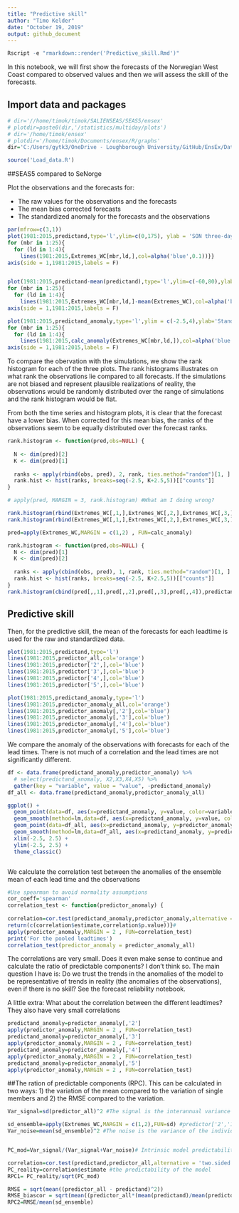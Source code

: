 ```yaml
---
title: "Predictive skill"
author: "Timo Kelder"
date: "October 19, 2019"
output: github_document 
---
```


```r
Rscript -e "rmarkdown::render('Predictive_skill.Rmd')"
```

In this notebook, we will first show the forecasts of the Norwegian West Coast compared to observed values and then we will assess the skill of the forecasts. 

## Import data and packages

```r
# dir='//home/timok/timok/SALIENSEAS/SEAS5/ensex'
# plotdir=paste0(dir,'/statistics/multiday/plots')
# dir='/home/timok/ensex'
# plotdir='/home/timok/Documents/ensex/R/graphs'
dir='C:/Users/gytk3/OneDrive - Loughborough University/GitHub/EnsEx/Data'

source('Load_data.R')
```

##SEAS5 compared to SeNorge

Plot the observations and the forecasts for: 

- The raw values for the observations and the forecasts
- The mean bias corrected forecasts
- The standardized anomaly for the forecasts and the observations 


```r
par(mfrow=c(3,1))
plot(1981:2015,predictand,type='l',ylim=c(0,175), ylab = 'SON three-day precipitation maxima',xlab = '')
for (mbr in 1:25){
  for (ld in 1:4){
    lines(1981:2015,Extremes_WC[mbr,ld,],col=alpha('blue',0.1))}}
axis(side = 1,1981:2015,labels = F)


plot(1981:2015,predictand-mean(predictand),type='l',ylim=c(-60,80),ylab = 'Anomalies',xlab = '')
for (mbr in 1:25){
  for (ld in 1:4){
    lines(1981:2015,Extremes_WC[mbr,ld,]-mean(Extremes_WC),col=alpha('blue',0.1))}}
axis(side = 1,1981:2015,labels = F)

plot(1981:2015,predictand_anomaly,type='l',ylim = c(-2.5,4),ylab='Standardized anomalies',xlab = '')
for (mbr in 1:25){
  for (ld in 1:4){
    lines(1981:2015,calc_anomaly(Extremes_WC[mbr,ld,]),col=alpha('blue',0.1))}}
axis(side = 1,1981:2015,labels = F)

```

To compare the obervation with the simulations, we show the rank histogram for each of the three plots. The rank histograms illustrates on what rank the observations lie compared to all forecasts. If the simulations are not biased and represent plausible realizations of reality, the observations would be randomly distributed over the range of simulations and the rank histogram would be flat. 

From both the time series and histogram plots, it is clear that the forecast have a lower bias. When corrected for this mean bias, the ranks of the observations seem to be equally distributed over the forecast ranks.   

```r
rank.histogram <- function(pred,obs=NULL) {
  
  N <- dim(pred)[2]
  K <- dim(pred)[1]
  
  ranks <- apply(rbind(obs, pred), 2, rank, ties.method="random")[1, ]
  rank.hist <- hist(ranks, breaks=seq(-2.5, K+2.5,5))[["counts"]]
}

# apply(pred, MARGIN = 3, rank.histogram) #What am I doing wrong?

rank.histogram(rbind(Extremes_WC[,1,],Extremes_WC[,2,],Extremes_WC[,3,],Extremes_WC[,4,]),predictand)
rank.histogram(rbind(Extremes_WC[,1,],Extremes_WC[,2,],Extremes_WC[,3,],Extremes_WC[,4,])-mean(Extremes_WC),predictand-mean(predictand))

pred=apply(Extremes_WC,MARGIN = c(1,2) , FUN=calc_anomaly)

rank.histogram <- function(pred,obs=NULL) {
  N <- dim(pred)[1]
  K <- dim(pred)[2]
  
  ranks <- apply(cbind(obs, pred), 1, rank, ties.method="random")[1, ]
  rank.hist <- hist(ranks, breaks=seq(-2.5, K+2.5,5))[["counts"]]
}
rank.histogram(cbind(pred[,,1],pred[,,2],pred[,,3],pred[,,4]),predictand_anomaly)

```

## Predictive skill
Then, for the predictive skill, the mean of the forecasts for each leadtime is used for the raw and standardized data.

```r
plot(1981:2015,predictand,type='l')
lines(1981:2015,predictor_all,col='orange')
lines(1981:2015,predictor['2',],col='blue')
lines(1981:2015,predictor['3',],col='blue')
lines(1981:2015,predictor['4',],col='blue')
lines(1981:2015,predictor['5',],col='blue')

plot(1981:2015,predictand_anomaly,type='l')
lines(1981:2015,predictor_anomaly_all,col='orange')
lines(1981:2015,predictor_anomaly[,'2'],col='blue')
lines(1981:2015,predictor_anomaly[,'3'],col='blue')
lines(1981:2015,predictor_anomaly[,'4'],col='blue')
lines(1981:2015,predictor_anomaly[,'5'],col='blue')
```

We compare the anomaly of the observations with forecasts for each of the lead times. There is not much of a correlation and the lead times are not significantly different.  
```r

df <- data.frame(predictand_anomaly,predictor_anomaly) %>%
  # select(predictand_anomaly, X2,X3,X4,X5) %>%
  gather(key = "variable", value = "value", -predictand_anomaly)
df_all <- data.frame(predictand_anomaly,predictor_anomaly_all)

ggplot() +
  geom_point(data=df, aes(x=predictand_anomaly, y=value, color=variable, shape=variable)) +
  geom_smooth(method=lm,data=df, aes(x=predictand_anomaly, y=value, color=variable,fill=variable))+
  geom_point(data=df_all, aes(x=predictand_anomaly, y=predictor_anomaly_all), color='black') + 
  geom_smooth(method=lm,data=df_all, aes(x=predictand_anomaly, y=predictor_anomaly_all), color='black')+
  xlim(-2.5, 2.5) +
  ylim(-2.5, 2.5) +
  theme_classic() 



```


We calculate the correlation test between the anomalies of the ensemble mean of each lead time and the observations

```r
#Use spearman to avoid normality assumptions
cor_coeff='spearman'
correlation_test <- function(predictor_anomaly) {
  
correlation=cor.test(predictand_anomaly,predictor_anomaly,alternative = 'two.sided',method = cor_coeff) #alternative hypothesis is that the population correlation is greater than 0. -> we don't expect negative correlations? 
return(c(correlation$estimate,correlation$p.value))}# 
apply(predictor_anomaly,MARGIN = 2 , FUN=correlation_test)
print('For the pooled leadtimes')
correlation_test(predictor_anomaly = predictor_anomaly_all)

```

The correlations are very small. Does it even make sense to continue and calculate the ratio of predictable components? I don't think so. The main question I have is: Do we trust the trends in the anomalies of the model to be representative of trends in reality (the anomalies of the observations), even if there is no skill? See the forecast reliability notebook. 


A little extra: What about the correlation between the different leadtimes? They also have very small correlations

```r
predictand_anomaly=predictor_anomaly[,'2']
apply(predictor_anomaly,MARGIN = 2 , FUN=correlation_test)
predictand_anomaly=predictor_anomaly[,'3']
apply(predictor_anomaly,MARGIN = 2 , FUN=correlation_test)
predictand_anomaly=predictor_anomaly[,'4']
apply(predictor_anomaly,MARGIN = 2 , FUN=correlation_test)
predictand_anomaly=predictor_anomaly[,'5']
apply(predictor_anomaly,MARGIN = 2 , FUN=correlation_test)


```

##The ration of predictable components (RPC).
This can be calculated in two ways: 1) the variation of the mean compared to the variation of single members and 2) the RMSE compared to the variation.

```r
Var_signal=sd(predictor_all)^2 #The signal is the interannual variance of the model mean

sd_ensemble=apply(Extremes_WC,MARGIN = c(1,2),FUN=sd) #predictor['2','1987']
Var_noise=mean(sd_ensemble)^2 #The noise is the variance of the individual ensemble members about the ensemble mean


PC_mod=Var_signal/(Var_signal+Var_noise)# Intrinsic model predictability of the signal

correlation=cor.test(predictand,predictor_all,alternative = 'two.sided',method = 'pearson') #alternative hypothesis is that the population correlation is greater than 0. -> we don't expect negative correlations? 
PC_reality=correlation$estimate #the predictability of the model 
RPC1= PC_reality/sqrt(PC_mod)

RMSE = sqrt(mean((predictor_all - predictand)^2))
RMSE_biascor = sqrt(mean((predictor_all*(mean(predictand)/mean(predictor)) - predictand)^2))
RPC2=RMSE/mean(sd_ensemble)


```


